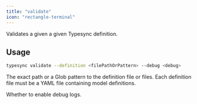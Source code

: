 ```yaml
---
title: "validate"
icon: "rectangle-terminal"
---
```


Validates a given a given Typesync definition.

## Usage

```bash
typesync validate --definition <filePathOrPattern> --debug <debug>
```

<ParamField type="string" path="filePathOrPattern" required>
  The exact path or a Glob pattern to the definition file or files. Each
  definition file must be a YAML file containing model definitions.
</ParamField>


<ParamField type="boolean" path="debug">Whether to enable debug logs.</ParamField>
